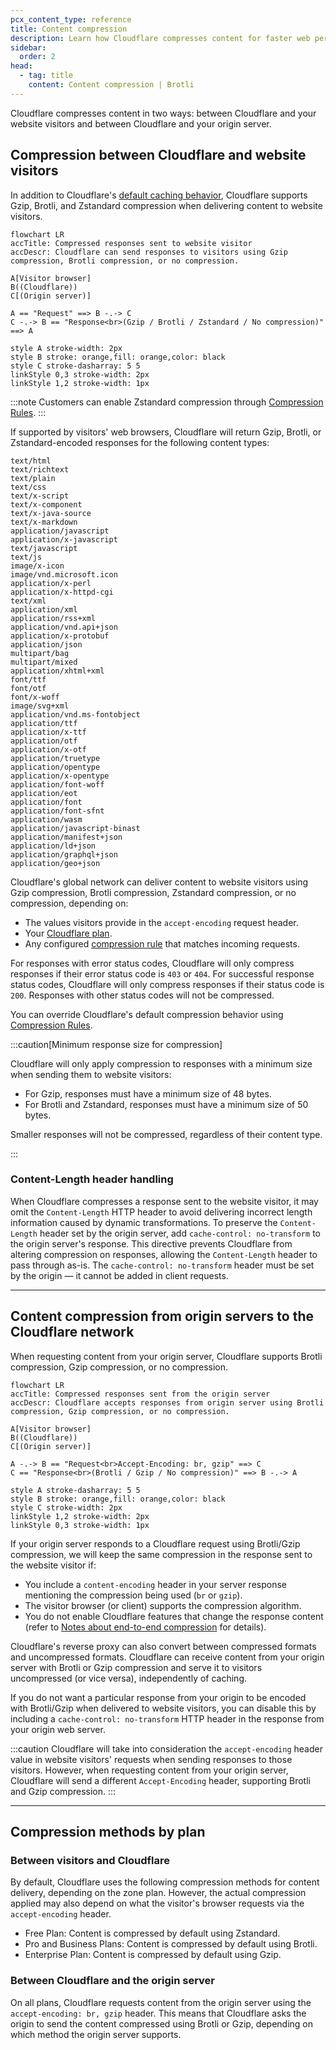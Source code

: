 ```yaml
---
pcx_content_type: reference
title: Content compression
description: Learn how Cloudflare compresses content for faster web performance.
sidebar:
  order: 2
head:
  - tag: title
    content: Content compression | Brotli
---
```



Cloudflare compresses content in two ways: between Cloudflare and your website visitors and between Cloudflare and your origin server.

## Compression between Cloudflare and website visitors

In addition to Cloudflare's [default caching behavior](/cache/concepts/default-cache-behavior/), Cloudflare supports Gzip, Brotli, and Zstandard compression when delivering content to website visitors.

```mermaid
flowchart LR
accTitle: Compressed responses sent to website visitor
accDescr: Cloudflare can send responses to visitors using Gzip compression, Brotli compression, or no compression.

A[Visitor browser]
B((Cloudflare))
C[(Origin server)]

A == "Request" ==> B -.-> C
C -.-> B == "Response<br>(Gzip / Brotli / Zstandard / No compression)" ==> A

style A stroke-width: 2px
style B stroke: orange,fill: orange,color: black
style C stroke-dasharray: 5 5
linkStyle 0,3 stroke-width: 2px
linkStyle 1,2 stroke-width: 1px
```

:::note
Customers can enable Zstandard compression through [Compression Rules](/rules/compression-rules/).
:::

If supported by visitors' web browsers, Cloudflare will return Gzip, Brotli, or Zstandard-encoded responses for the following content types:

```
text/html
text/richtext
text/plain
text/css
text/x-script
text/x-component
text/x-java-source
text/x-markdown
application/javascript
application/x-javascript
text/javascript
text/js
image/x-icon
image/vnd.microsoft.icon
application/x-perl
application/x-httpd-cgi
text/xml
application/xml
application/rss+xml
application/vnd.api+json
application/x-protobuf
application/json
multipart/bag
multipart/mixed
application/xhtml+xml
font/ttf
font/otf
font/x-woff
image/svg+xml
application/vnd.ms-fontobject
application/ttf
application/x-ttf
application/otf
application/x-otf
application/truetype
application/opentype
application/x-opentype
application/font-woff
application/eot
application/font
application/font-sfnt
application/wasm
application/javascript-binast
application/manifest+json
application/ld+json
application/graphql+json
application/geo+json
```

Cloudflare's global network can deliver content to website visitors using Gzip compression, Brotli compression, Zstandard compression, or no compression, depending on:

- The values visitors provide in the `accept-encoding` request header.
- Your [Cloudflare plan](#between-visitors-and-cloudflare).
- Any configured [compression rule](/rules/compression-rules/) that matches incoming requests.

For responses with error status codes, Cloudflare will only compress responses if their error status code is `403` or `404`. For successful response status codes, Cloudflare will only compress responses if their status code is `200`. Responses with other status codes will not be compressed.

You can override Cloudflare's default compression behavior using [Compression Rules](/rules/compression-rules/).

:::caution[Minimum response size for compression]

Cloudflare will only apply compression to responses with a minimum size when sending them to website visitors:

- For Gzip, responses must have a minimum size of 48 bytes.
- For Brotli and Zstandard, responses must have a minimum size of 50 bytes.

Smaller responses will not be compressed, regardless of their content type.

:::

### Content-Length header handling

When Cloudflare compresses a response sent to the website visitor, it may omit the `Content-Length` HTTP header to avoid delivering incorrect length information caused by dynamic transformations. To preserve the `Content-Length` header set by the origin server, add `cache-control: no-transform` to the origin server's response. This directive prevents Cloudflare from altering compression on responses, allowing the `Content-Length` header to pass through as-is. The `cache-control: no-transform` header must be set by the origin — it cannot be added in client requests.

---

## Content compression from origin servers to the Cloudflare network

When requesting content from your origin server, Cloudflare supports Brotli compression, Gzip compression, or no compression.

```mermaid
flowchart LR
accTitle: Compressed responses sent from the origin server
accDescr: Cloudflare accepts responses from origin server using Brotli compression, Gzip compression, or no compression.

A[Visitor browser]
B((Cloudflare))
C[(Origin server)]

A -.-> B == "Request<br>Accept-Encoding: br, gzip" ==> C
C == "Response<br>(Brotli / Gzip / No compression)" ==> B -.-> A

style A stroke-dasharray: 5 5
style B stroke: orange,fill: orange,color: black
style C stroke-width: 2px
linkStyle 1,2 stroke-width: 2px
linkStyle 0,3 stroke-width: 1px
```

If your origin server responds to a Cloudflare request using Brotli/Gzip compression, we will keep the same compression in the response sent to the website visitor if:

- You include a `content-encoding` header in your server response mentioning the compression being used (`br` or `gzip`).
- The visitor browser (or client) supports the compression algorithm.
- You do not enable Cloudflare features that change the response content (refer to [Notes about end-to-end compression](#notes-about-end-to-end-compression) for details).

Cloudflare's reverse proxy can also convert between compressed formats and uncompressed formats. Cloudflare can receive content from your origin server with Brotli or Gzip compression and serve it to visitors uncompressed (or vice versa), independently of caching.

If you do not want a particular response from your origin to be encoded with Brotli/Gzip when delivered to website visitors, you can disable this by including a `cache-control: no-transform` HTTP header in the response from your origin web server.

:::caution
Cloudflare will take into consideration the `accept-encoding` header value in website visitors' requests when sending responses to those visitors. However, when requesting content from your origin server, Cloudflare will send a different `Accept-Encoding` header, supporting Brotli and Gzip compression.
:::

---

<Render file="brotli-compression-warning" />

## Compression methods by plan

### Between visitors and Cloudflare

By default, Cloudflare uses the following compression methods for content delivery, depending on the zone plan. However, the actual compression applied may also depend on what the visitor's browser requests via the `accept-encoding` header.

- Free Plan: Content is compressed by default using Zstandard.
- Pro and Business Plans: Content is compressed by default using Brotli.
- Enterprise Plan: Content is compressed by default using Gzip.

### Between Cloudflare and the origin server

On all plans, Cloudflare requests content from the origin server using the `accept-encoding: br, gzip` header. This means that Cloudflare asks the origin to send the content compressed using Brotli or Gzip, depending on which method the origin server supports.
